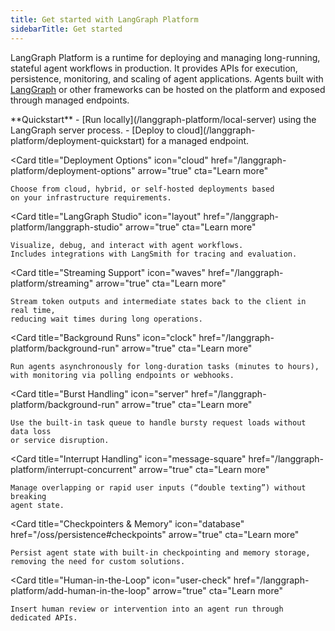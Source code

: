 ```yaml
---
title: Get started with LangGraph Platform
sidebarTitle: Get started
---
```


LangGraph Platform is a runtime for deploying and managing long-running, stateful agent workflows in production. It provides APIs for execution, persistence, monitoring, and scaling of agent applications. Agents built with [LangGraph](/oss/python/overview) or other frameworks can be hosted on the platform and exposed through managed endpoints.

<Tip>
**Quickstart**  
- [Run locally](/langgraph-platform/local-server) using the LangGraph server process.  
- [Deploy to cloud](/langgraph-platform/deployment-quickstart) for a managed endpoint.
</Tip>

<Columns cols={2}>

  <Card
    title="Deployment Options"
    icon="cloud"
    href="/langgraph-platform/deployment-options"
    arrow="true"
    cta="Learn more"
  >
    Choose from cloud, hybrid, or self-hosted deployments based
    on your infrastructure requirements.
  </Card>

  <Card
    title="LangGraph Studio"
    icon="layout"
    href="/langgraph-platform/langgraph-studio"
    arrow="true"
    cta="Learn more"
  >
    Visualize, debug, and interact with agent workflows.
    Includes integrations with LangSmith for tracing and evaluation.
  </Card>

  <Card
    title="Streaming Support"
    icon="waves"
    href="/langgraph-platform/streaming"
    arrow="true"
    cta="Learn more"
  >
    Stream token outputs and intermediate states back to the client in real time,
    reducing wait times during long operations.
  </Card>

  <Card
    title="Background Runs"
    icon="clock"
    href="/langgraph-platform/background-run"
    arrow="true"
    cta="Learn more"
  >
    Run agents asynchronously for long-duration tasks (minutes to hours),
    with monitoring via polling endpoints or webhooks.
  </Card>

  <Card
    title="Burst Handling"
    icon="server"
    href="/langgraph-platform/background-run"
    arrow="true"
    cta="Learn more"
  >
    Use the built-in task queue to handle bursty request loads without data loss
    or service disruption.
  </Card>

  <Card
    title="Interrupt Handling"
    icon="message-square"
    href="/langgraph-platform/interrupt-concurrent"
    arrow="true"
    cta="Learn more"
  >
    Manage overlapping or rapid user inputs (“double texting”) without breaking
    agent state.
  </Card>

  <Card
    title="Checkpointers & Memory"
    icon="database"
    href="/oss/persistence#checkpoints"
    arrow="true"
    cta="Learn more"
  >
    Persist agent state with built-in checkpointing and memory storage,
    removing the need for custom solutions.
  </Card>

  <Card
    title="Human-in-the-Loop"
    icon="user-check"
    href="/langgraph-platform/add-human-in-the-loop"
    arrow="true"
    cta="Learn more"
  >
    Insert human review or intervention into an agent run through dedicated APIs.
  </Card>

</Columns>
